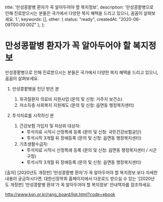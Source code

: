   title: '만성콩팥병 환자가 꼭 알아두어야 할 복지정보',
  description: '만성콩팥병으로 인해 진료받으시는 분들은 국가에서 다양한 복지 혜택을 드리고 있으니, 꼼꼼이 살펴보세요. 1.',
  keywords: [],
  other: { status: "ready", createdAt: "2020-06-09T00:00:00Z" },
};

# 만성콩팥병 환자가 꼭 알아두어야 할 복지정보

만성콩팥병으로 인해 진료받으시는 분들은 국가에서 다양한 복지 혜택을 드리고 있으니, 꼼꼼이 살펴보세요.

1. 만성콩팥병을 진단 받은 분
   1) 희귀질환자 의료비 지원사업 (문의 및 신청: 거주지 보건소)
   2) 저소득층 사회복지 지원제도 (문의 및  신청: 읍면동 행정복지센터)

2. 투석치료를 시작하신 분
   1) 건강보험 가입자 및 차상위 대상자: 
         - 투석치료 시작시 산정특례 등록  (문의 및 신청: 국민건강보험공단)
         - 투석시작 3개월 뒤 장애등록 (문의 및  신청: 읍면동 행정복지센터)
   2) 기초생활수급자:
         - 투석치료 시작시 산정특례 등록  (문의 및 신청: 읍면동 행정복지센터 / 시군구청)
         - 투석시작 3개월 뒤 장애등록 (문의 및  신청: 읍면동 행정복지센터)

[출처] [2020년도 개정판] ‘만성콩팥병 환자’가 꼭 알아두어야 할 복지정보
보다 자세한 내용이 궁금하시다면, 대한신장학회 홈페이지에서 다운로드 받으실 수 있는 '[2020년도 개정판] ‘만성콩팥병 환자’가 꼭 알아두어야 할 복지정보' 안내책자를 참조하세요. 

http://www.ksn.or.kr/rang_board/list.html?code=ebook
